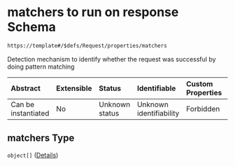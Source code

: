 # matchers to run on response Schema

```txt
https://template#/$defs/Request/properties/matchers
```

Detection mechanism to identify whether the request was successful by doing pattern matching

| Abstract            | Extensible | Status         | Identifiable            | Custom Properties | Additional Properties | Access Restrictions | Defined In                                                                             |
| :------------------ | :--------- | :------------- | :---------------------- | :---------------- | :-------------------- | :------------------ | :------------------------------------------------------------------------------------- |
| Can be instantiated | No         | Unknown status | Unknown identifiability | Forbidden         | Allowed               | none                | [nuclei-schema.schema.json\*](../out/nuclei-schema.schema.json "open original schema") |

## matchers Type

`object[]` ([Details](nuclei-schema-defs-matcher))
